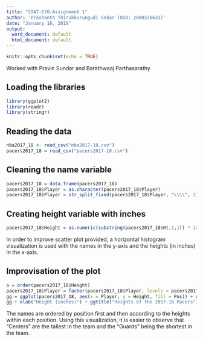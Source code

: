 ```yaml
---
title: "STAT-670-Assignment 1"
author: 'Prashanth Thirukkurungudi Sekar (UID: 2000376633)'
date: "January 16, 2019"
output:
  word_document: default
  html_document: default
---
```


```r
knitr::opts_chunk$set(echo = TRUE)
```

Worked with Pravin Sundar and Barathwaaj Parthasarathy \



## Loading the libraries

```r
library(ggplot2)
library(readr)
library(stringr)
```
## Reading the data

```r

nba2017_18 <- read_csv("nba2017-18.csv")
pacers2017_18 = read_csv("pacers2017-18.csv")
```

## Cleaning the name variable

```r
pacers2017_18 = data.frame(pacers2017_18)
pacers2017_18$Player = as.character(pacers2017_18$Player)
pacers2017_18$Player = str_split_fixed(pacers2017_18$Player, "\\\\", 2)[,1]
```

## Creating height variable with inches

```r
pacers2017_18$Height = as.numeric(substring(pacers2017_18$Ht,1,1)) * 12 + as.numeric(substring(pacers2017_18$Ht,3,nchar(pacers2017_18$Ht)))
```

In order to improve scatter plot provided, a horizontal histogram visualization is used with the names in the y-axis and the heights (in inches) in the x-axis. \




## Improvisation of the plot

```r
o = order(pacers2017_18$Height)
pacers2017_18$Player = factor(pacers2017_18$Player, levels = pacers2017_18$Player[order(pacers2017_18$Pos,pacers2017_18$Height)])
gg = ggplot(pacers2017_18, aes(x = Player, y = Height, fill = Pos)) + geom_bar(stat="identity") + coord_flip()
gg + xlab("Height (inches)") + ggtitle("Heights of the 2017-18 Pacers")

```

The names are ordered by position first and then according to the heights within each position. Using this visualization, it is easier to observe that "Centers" are the tallest in the team and the "Guards" being the shortest in the team.